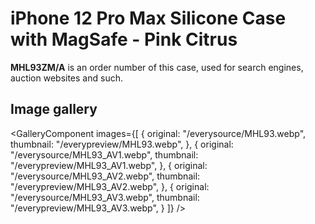 
# iPhone 12 Pro Max Silicone Case with MagSafe - Pink Citrus

<Callout type='info' emoji='👉🏻'>**MHL93ZM/A** is an order number of this case, used for search engines, auction websites and such.</Callout>

## Image gallery

<GalleryComponent
    images={[
      {
        original: "/everysource/MHL93.webp",
        thumbnail: "/everypreview/MHL93.webp",
      },
      {
        original: "/everysource/MHL93_AV1.webp",
        thumbnail: "/everypreview/MHL93_AV1.webp",
      },
      {
        original: "/everysource/MHL93_AV2.webp",
        thumbnail: "/everypreview/MHL93_AV2.webp",
      },
      {
        original: "/everysource/MHL93_AV3.webp",
        thumbnail: "/everypreview/MHL93_AV3.webp",
      }
    ]}
  />
